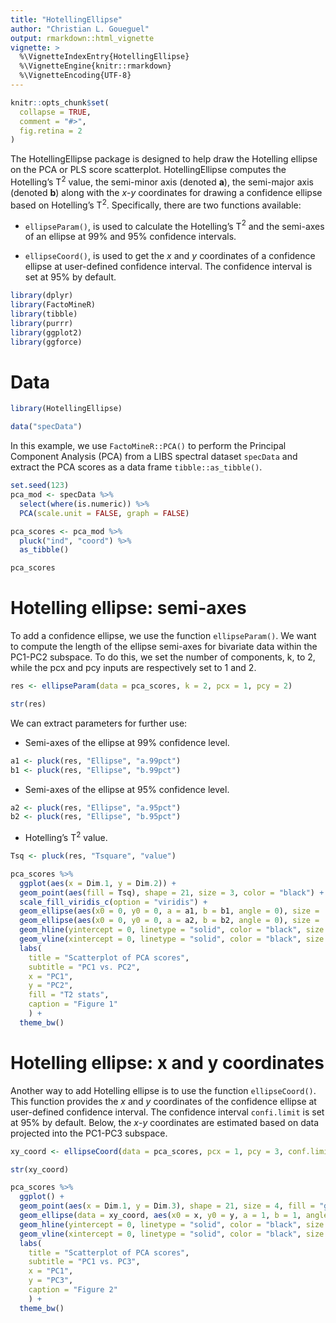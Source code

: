 ```yaml
---
title: "HotellingEllipse"
author: "Christian L. Goueguel"
output: rmarkdown::html_vignette
vignette: >
  %\VignetteIndexEntry{HotellingEllipse}
  %\VignetteEngine{knitr::rmarkdown}
  %\VignetteEncoding{UTF-8}
---
```


<style>
div.reviewer pre { background-color:#e3dece; }
div.output pre { background-color:#FFFFFF; }
</style>

```r
knitr::opts_chunk$set(
  collapse = TRUE,
  comment = "#>",
  fig.retina = 2
)
```

The HotellingEllipse package is designed to help draw the Hotelling ellipse on the PCA or PLS score scatterplot. HotellingEllipse computes the Hotelling’s T$^2$ value, the semi-minor axis (denoted **a**), the semi-major axis (denoted **b**) along with the *x*-*y* coordinates for drawing a confidence ellipse based on Hotelling’s T$^2$. Specifically, there are two functions available:

  * `ellipseParam()`, is used to calculate the Hotelling’s T$^2$ and the semi-axes of an ellipse at 99% and 95% confidence intervals.
  
  * `ellipseCoord()`, is used to get the *x* and *y* coordinates of a confidence ellipse at user-defined confidence interval. The confidence interval is set at 95% by default. 


```r
library(dplyr)
library(FactoMineR)
library(tibble)
library(purrr)
library(ggplot2)
library(ggforce)
```

# Data

```r
library(HotellingEllipse)
```

```r
data("specData")
```

In this example, we use `FactoMineR::PCA()` to perform the Principal Component Analysis (PCA) from a LIBS spectral dataset `specData` and extract the PCA scores as a data frame `tibble::as_tibble()`. 

```r
set.seed(123)
pca_mod <- specData %>%
  select(where(is.numeric)) %>%
  PCA(scale.unit = FALSE, graph = FALSE)
```

```r
pca_scores <- pca_mod %>%
  pluck("ind", "coord") %>%
  as_tibble()
```

```r
pca_scores
```

# Hotelling ellipse: semi-axes 

To add a confidence ellipse, we use the function `ellipseParam()`. We want to compute the length of the ellipse semi-axes for bivariate data within the PC1-PC2 subspace. To do this, we set the number of components, k, to 2, while the pcx and pcy inputs are respectively set to 1 and 2.

```r
res <- ellipseParam(data = pca_scores, k = 2, pcx = 1, pcy = 2)
```

```r
str(res)
```

We can extract parameters for further use:

  * Semi-axes of the ellipse at 99% confidence level.

```r
a1 <- pluck(res, "Ellipse", "a.99pct")
b1 <- pluck(res, "Ellipse", "b.99pct")
```

  * Semi-axes of the ellipse at 95% confidence level.

```r
a2 <- pluck(res, "Ellipse", "a.95pct")
b2 <- pluck(res, "Ellipse", "b.95pct")
```

  * Hotelling’s T$^2$ value.

```r
Tsq <- pluck(res, "Tsquare", "value")
```

```r
pca_scores %>%
  ggplot(aes(x = Dim.1, y = Dim.2)) +
  geom_point(aes(fill = Tsq), shape = 21, size = 3, color = "black") +
  scale_fill_viridis_c(option = "viridis") +
  geom_ellipse(aes(x0 = 0, y0 = 0, a = a1, b = b1, angle = 0), size = .5, linetype = "dotted") + 
  geom_ellipse(aes(x0 = 0, y0 = 0, a = a2, b = b2, angle = 0), size = .5, linetype = "dashed") +
  geom_hline(yintercept = 0, linetype = "solid", color = "black", size = .2) +
  geom_vline(xintercept = 0, linetype = "solid", color = "black", size = .2) +
  labs(
    title = "Scatterplot of PCA scores", 
    subtitle = "PC1 vs. PC2", 
    x = "PC1", 
    y = "PC2", 
    fill = "T2 stats", 
    caption = "Figure 1"
    ) +
  theme_bw()
```

# Hotelling ellipse: x and y coordinates

Another way to add Hotelling ellipse is to use the function `ellipseCoord()`. This function provides the *x* and *y* coordinates of the confidence ellipse at user-defined confidence interval. The confidence interval `confi.limit` is set at 95% by default. Below, the *x*-*y* coordinates are estimated based on data projected into the PC1-PC3 subspace.

```r
xy_coord <- ellipseCoord(data = pca_scores, pcx = 1, pcy = 3, conf.limit = 0.95, pts = 500)
```

```r
str(xy_coord)
```

```r
pca_scores %>%
  ggplot() +
  geom_point(aes(x = Dim.1, y = Dim.3), shape = 21, size = 4, fill = "gold", color = "black") +
  geom_ellipse(data = xy_coord, aes(x0 = x, y0 = y, a = 1, b = 1, angle = 0), size = .5, linetype = "dashed") +
  geom_hline(yintercept = 0, linetype = "solid", color = "black", size = .2) +
  geom_vline(xintercept = 0, linetype = "solid", color = "black", size = .2) +
  labs(
    title = "Scatterplot of PCA scores", 
    subtitle = "PC1 vs. PC3", 
    x = "PC1", 
    y = "PC3", 
    caption = "Figure 2"
    ) +
  theme_bw()
```
